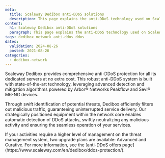 ```yaml
---
meta:
  title: Scaleway Dedibox anti-DDoS solutions
  description: This page explains the anti-DDoS technology used on Scaleway Dedibox.
content:
  h1: Scaleway Dedibox anti-DDoS solutions
  paragraph: This page explains the anti-DDoS technology used on Scaleway Dedibox.
tags: dedibox network anti-ddos ddos
dates:
  validation: 2024-08-26
  posted: 2021-08-20
categories:
  - dedibox-network
---
```


Scaleway Dedibox provides comprehensive anti-DDoS protection for all its dedicated servers at no extra cost.
This robust anti-DDoS system is built with state-of-the-art technology, leveraging advanced detection and mitigation algorithms powered by Arbor® Networks Peakflow and Sevi® M6-NG devices.

Through swift identification of potential threats, Dedibox efficiently filters out malicious traffic, guaranteeing uninterrupted service delivery.
Our strategically positioned equipment within the network core enables automatic detection of DDoS attacks, swiftly neutralizing any malicious activity and ensuring the seamless operation of your services.

<Lightbox src="scaleway-offre-ddos.webp" alt="threat management system" />

<Message type="note">
  If your activities require a higher level of management on the threat management system, two upgrade plans are available: Advanced and Curative. For more information, see the [anti-DDoS offers page](https://www.scaleway.com/en/dedibox/ddos-protection/).
</Message>